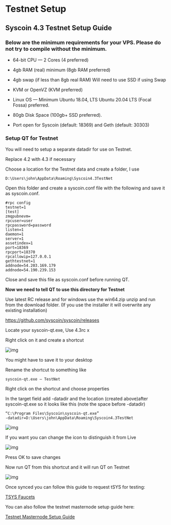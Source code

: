 # Testnet Setup



## Syscoin 4.3 Testnet Setup Guide

### Below are the minimum requirements for your VPS. Please do not try to compile without the minimum.

- 64-bit CPU — 2 Cores (4 preferred)

- 4gb RAM (real) minimum (8gb RAM preferred)

- 4gb swap (if less than 8gb real RAM) Will need to use SSD if using Swap

- KVM or OpenVZ (KVM preferred)

- Linux OS — Minimum Ubuntu 18.04, LTS Ubuntu 20.04 LTS (Focal Fossa) preferred.

- 80gb Disk Space (100gb+ SSD preferred).

- Port open for Syscoin (default: 18369) and Geth (default: 30303)

  

### Setup QT for Testnet

You will need to setup a separate datadir for use on Testnet.

Replace 4.2 with 4.3 if necessary

Choose a location for the Testnet data and create a folder, I use

```
D:\Users\john\AppData\Roaming\Syscoin4.3TestNet
```

Open this folder and create a syscoin.conf file with the following and save it as syscoin.conf.

```
#rpc config
testnet=1
[test]
zmqpubnevm=
rpcuser=user
rpcpassword=password
listen=1
daemon=1
server=1
assetindex=1
port=18369
rpcport=18370
rpcallowip=127.0.0.1
gethtestnet=1
addnode=54.203.169.179
addnode=54.190.239.153
```

Close and save this file as syscoin.conf before running QT.

**Now we need to tell QT to use this directory for Testnet**

Use latest RC release and for windows use the win64.zip unzip and run from the download folder. (If you use the installer it will overwrite any existing installation)

https://github.com/syscoin/syscoin/releases

Locate your syscoin-qt.exe, Use 4.3rc x

Right click on it and create a shortcut

![img](../../../images/shortcut_dialog.png)

You might have to save it to your desktop

Rename the shortcut to something like

```
syscoin-qt.exe — TestNet
```

Right click on the shortcut and choose properties

In the target field add -datadir and the location (created above)after syscoin-qt.exe so it looks like this (note the space before -datadir)

```
“C:\Program Files\Syscoin\syscoin-qt.exe” 
-datadir=D:\Users\john\AppData\Roaming\Syscoin4.3TestNet
```

![img](../../../images/shortcut_props.png)

If you want you can change the icon to distinguish it from Live

![img](../../../images/change_icon.png)

Press OK to save changes

Now run QT from this shortcut and it will run QT on Testnet

![img](../../../images/sys_core.png)

Once synced you can follow this guide to request tSYS for testing:

[TSYS Faucets](tsys.mdx)

You can also follow the testnet masternode setup guide here:

[Testnet Masternode Setup Guide](testnet_mn.mdx)
